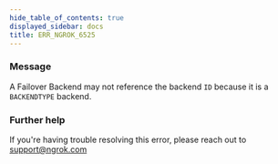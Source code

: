 ```yaml
---
hide_table_of_contents: true
displayed_sidebar: docs
title: ERR_NGROK_6525
---
```


### Message

A Failover Backend may not reference the backend `ID` because it is a `BACKENDTYPE` backend.

<ErrorDetails />

### Further help

If you're having trouble resolving this error, please reach out to [support@ngrok.com](mailto:support@ngrok.com?subject=Help%20with%20ERR_NGROK_6525)
